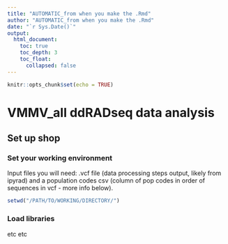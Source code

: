 ```yaml
---
title: "AUTOMATIC_from when you make the .Rmd"
author: "AUTOMATIC_from when you make the .Rmd"
date: "`r Sys.Date()`"
output: 
  html_document:
    toc: true
    toc_depth: 3
    toc_float: 
      collapsed: false
---
```


```r
knitr::opts_chunk$set(echo = TRUE)
```

# VMMV_all ddRADseq data analysis
## Set up shop
### Set your working environment
Input files you will need: .vcf file (data processing steps output, likely from ipyrad) and a population codes csv (column of pop codes in order of sequences in vcf - more info below). 
```r
setwd("/PATH/TO/WORKING/DIRECTORY/")
```
### Load libraries
etc
etc
